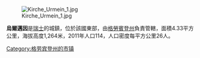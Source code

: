 [[Image:Kirche_Urmein_1.jpg|right]]

'''烏爾邁因'''是[[瑞士|瑞士]]的城鎮，位於該國東部，由[[格勞賓登州|格勞賓登州]]負責管轄，面積4.33平方公里，海拔高度1,264米，2011年人口114，人口密度每平方公里26人。

{{Switzerland-geo-stub}}
[[Category:格劳宾登州的市镇|Category:格劳宾登州的市镇]]